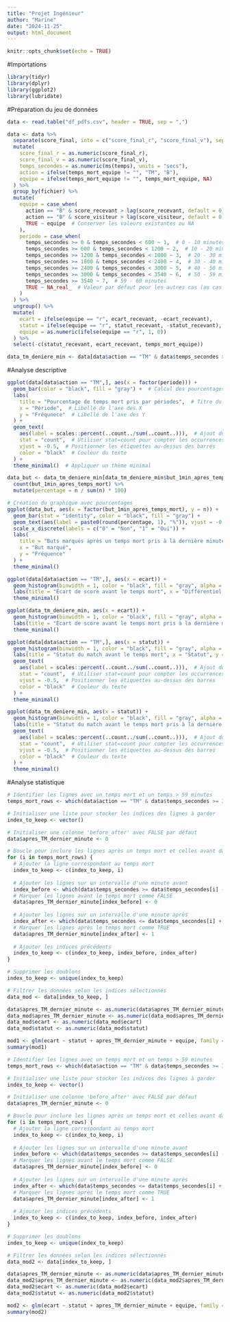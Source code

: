 ```yaml
---
title: "Projet Ingénieur"
author: "Marine"
date: "2024-11-25"
output: html_document
---
```


```r
knitr::opts_chunk$set(echo = TRUE)
```

#Importations

```r
library(tidyr)
library(dplyr)
library(ggplot2)
library(lubridate)
```


#Préparation du jeu de données 

```r
data <- read.table("df_pdfs.csv", header = TRUE, sep = ",")

data <- data %>%
  separate(score_final, into = c("score_final_r", "score_final_v"), sep = "-") %>%
  mutate(
    score_final_r = as.numeric(score_final_r),
    score_final_v = as.numeric(score_final_v),
    temps_secondes = as.numeric(ms(temps), units = "secs"),
    action = ifelse(temps_mort_equipe != "", "TM", "B"),
    equipe = ifelse(temps_mort_equipe != "", temps_mort_equipe, NA)
  ) %>%
  group_by(fichier) %>%
  mutate(
    equipe = case_when(
      action == "B" & score_recevant > lag(score_recevant, default = 0) ~ "r",
      action == "B" & score_visiteur > lag(score_visiteur, default = 0) ~ "v",
      TRUE ~ equipe  # Conserver les valeurs existantes ou NA
    ),
    periode = case_when(
      temps_secondes >= 0 & temps_secondes < 600 ~ 1,  # 0 - 10 minutes
      temps_secondes >= 600 & temps_secondes < 1200 ~ 2,  # 10 - 20 minutes
      temps_secondes >= 1200 & temps_secondes < 1800 ~ 3,  # 20 - 30 minutes
      temps_secondes >= 1800 & temps_secondes < 2400 ~ 4,  # 30 - 40 minutes
      temps_secondes >= 2400 & temps_secondes < 3000 ~ 5,  # 40 - 50 minutes
      temps_secondes >= 3000 & temps_secondes < 3540 ~ 6,  # 50 - 59 minutes
      temps_secondes >= 3540 ~ 7,  # 59 - 60 minutes
      TRUE ~ NA_real_  # Valeur par défaut pour les autres cas (au cas où)
    )
  ) %>%
  ungroup() %>%
  mutate(
    ecart = ifelse(equipe == "r", ecart_recevant, -ecart_recevant),
    statut = ifelse(equipe == "r", statut_recevant, -statut_recevant),
    equipe = as.numeric(ifelse(equipe == "r", 1, 0))
  ) %>%
  select(-c(statut_recevant, ecart_recevant, temps_mort_equipe))

data_tm_deniere_min <- data[data$action == "TM" & data$temps_secondes >= 3540 , ]
```


#Analyse descriptive 

```r
ggplot(data[data$action == "TM",], aes(x = factor(periode))) +
  geom_bar(color = "black", fill = "gray") +  # Calcul des pourcentages
  labs(
    title = "Pourcentage de temps mort pris par périodes",  # Titre du graphique
    x = "Période",  # Libellé de l'axe des X
    y = "Fréqunece"  # Libellé de l'axe des Y
  ) +
  geom_text(
    aes(label = scales::percent(..count../sum(..count..))),  # Ajout du pourcentage sur chaque barre
    stat = "count",  # Utiliser stat=count pour compter les occurrences
    vjust = -0.5,  # Positionner les étiquettes au-dessus des barres
    color = "black"  # Couleur du texte
  ) +
  theme_minimal()  # Appliquer un thème minimal

```


```r
data_but <- data_tm_deniere_min[data_tm_deniere_min$but_1min_apres_temps_mort != "",] %>%
  count(but_1min_apres_temps_mort) %>%
  mutate(percentage = n / sum(n) * 100) 

# Création du graphique avec pourcentages
ggplot(data_but, aes(x = factor(but_1min_apres_temps_mort), y = n)) +
  geom_bar(stat = "identity", color = "black", fill = "gray") +
  geom_text(aes(label = paste0(round(percentage, 1), "%")), vjust = -0.5, size = 4) +
  scale_x_discrete(labels = c("0" = "Non", "1" = "Oui")) +
  labs(
    title = "Buts marqués après un temps mort pris à la dernière minute",
    x = "But marqué",
    y = "Fréquence"
  ) +
  theme_minimal()
```



```r
ggplot(data[data$action == "TM",], aes(x = ecart)) +
  geom_histogram(binwidth = 1, color = "black", fill = "gray", alpha = 0.7) +
  labs(title = "Écart de score avant le temps mort", x = "Différentiel de score", y = "Fréquence") +
  theme_minimal()

ggplot(data_tm_deniere_min, aes(x = ecart)) +
  geom_histogram(binwidth = 1, color = "black", fill = "gray", alpha = 0.7) +
  labs(title = "Écart de score avant le temps mort pris à la dernière minute", x = "Différentiel de score", y = "Fréquence") +
  theme_minimal()

ggplot(data[data$action == "TM",], aes(x = statut)) +
  geom_histogram(binwidth = 1, color = "black", fill = "gray", alpha = 0.7) +
  labs(title = "Statut du match avant le temps mort", x = "Statut", y = "Fréquence") +
  geom_text(
    aes(label = scales::percent(..count../sum(..count..))),  # Ajout du pourcentage sur chaque barre
    stat = "count",  # Utiliser stat=count pour compter les occurrences
    vjust = -0.5,  # Positionner les étiquettes au-dessus des barres
    color = "black"  # Couleur du texte
  ) +
  theme_minimal()

ggplot(data_tm_deniere_min, aes(x = statut)) +
  geom_histogram(binwidth = 1, color = "black", fill = "gray", alpha = 0.7) +
  labs(title = "Statut du match avant le temps mort pris à la dernière minute", x = "Différentiel de score", y = "Fréquence") +
  geom_text(
    aes(label = scales::percent(..count../sum(..count..))),  # Ajout du pourcentage sur chaque barre
    stat = "count",  # Utiliser stat=count pour compter les occurrences
    vjust = -0.5,  # Positionner les étiquettes au-dessus des barres
    color = "black"  # Couleur du texte
  ) +
  theme_minimal()

```
#Analyse statistique 


```r
# Identifier les lignes avec un temps mort et un temps > 59 minutes
temps_mort_rows <- which(data$action == "TM" & data$temps_secondes >= 3540)

# Initialiser une liste pour stocker les indices des lignes à garder
index_to_keep <- vector()

# Initialiser une colonne 'before_after' avec FALSE par défaut
data$apres_TM_dernier_minute <- 0

# Boucle pour inclure les lignes après un temps mort et celles avant dans un intervalle de 60 secondes
for (i in temps_mort_rows) {
  # Ajouter la ligne correspondant au temps mort
  index_to_keep <- c(index_to_keep, i)
  
  # Ajouter les lignes sur un intervalle d'une minute avant
  index_before <- which(data$temps_secondes >= data$temps_secondes[i] - 60 & data$temps_secondes < data$temps_secondes[i])
  # Marquer les lignes avant le temps mort comme FALSE
  data$apres_TM_dernier_minute[index_before] <- 0
  
  # Ajouter les lignes sur un intervalle d'une minute après
  index_after <- which(data$temps_secondes <= data$temps_secondes[i] + 60 & data$temps_secondes > data$temps_secondes[i])
  # Marquer les lignes après le temps mort comme TRUE
  data$apres_TM_dernier_minute[index_after] <- 1
  
  # Ajouter les indices précédents
  index_to_keep <- c(index_to_keep, index_before, index_after)
}

# Supprimer les doublons
index_to_keep <- unique(index_to_keep)

# Filtrer les données selon les indices sélectionnés
data_mod <- data[index_to_keep, ]

data$apres_TM_dernier_minute <- as.numeric(data$apres_TM_dernier_minute)
data_mod$apres_TM_dernier_minute <- as.numeric(data_mod$apres_TM_dernier_minute)
data_mod$ecart <- as.numeric(data_mod$ecart)
data_mod$statut <- as.numeric(data_mod$statut)

mod1 <- glm(ecart ~ statut + apres_TM_dernier_minute + equipe, family = gaussian(), data = data_mod)
summary(mod1)

```


```r
# Identifier les lignes avec un temps mort et un temps > 59 minutes
temps_mort_rows <- which(data$action == "TM" & data$temps_secondes >= 3540 & abs(data$ecart) < 2)

# Initialiser une liste pour stocker les indices des lignes à garder
index_to_keep <- vector()

# Initialiser une colonne 'before_after' avec FALSE par défaut
data$apres_TM_dernier_minute <- 0

# Boucle pour inclure les lignes après un temps mort et celles avant dans un intervalle de 60 secondes
for (i in temps_mort_rows) {
  # Ajouter la ligne correspondant au temps mort
  index_to_keep <- c(index_to_keep, i)
  
  # Ajouter les lignes sur un intervalle d'une minute avant
  index_before <- which(data$temps_secondes >= data$temps_secondes[i] - 60 & data$temps_secondes < data$temps_secondes[i])
  # Marquer les lignes avant le temps mort comme FALSE
  data$apres_TM_dernier_minute[index_before] <- 0
  
  # Ajouter les lignes sur un intervalle d'une minute après
  index_after <- which(data$temps_secondes <= data$temps_secondes[i] + 60 & data$temps_secondes > data$temps_secondes[i])
  # Marquer les lignes après le temps mort comme TRUE
  data$apres_TM_dernier_minute[index_after] <- 1
  
  # Ajouter les indices précédents
  index_to_keep <- c(index_to_keep, index_before, index_after)
}

# Supprimer les doublons
index_to_keep <- unique(index_to_keep)

# Filtrer les données selon les indices sélectionnés
data_mod2 <- data[index_to_keep, ]

data$apres_TM_dernier_minute <- as.numeric(data$apres_TM_dernier_minute)
data_mod2$apres_TM_dernier_minute <- as.numeric(data_mod2$apres_TM_dernier_minute)
data_mod2$ecart <- as.numeric(data_mod2$ecart)
data_mod2$statut <- as.numeric(data_mod2$statut)

mod2 <- glm(ecart ~ statut + apres_TM_dernier_minute + equipe, family = gaussian(), data = data_mod2)
summary(mod2)
```


